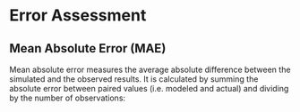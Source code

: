 # Error Assessment {#error-assessment}

## Mean Absolute Error (MAE) 

Mean absolute error measures the average absolute difference between the simulated and the observed results. It is calculated by summing the absolute error between paired values (i.e. modeled and actual) and dividing by the number of observations:

<center>
\begin{equation}
MAE = \frac{\sum_{i}\left | T_{i}^{sim}-T_{i}^{obs} \right |}{n}
(\#eq:05-1)
\end{equation}
</center>


